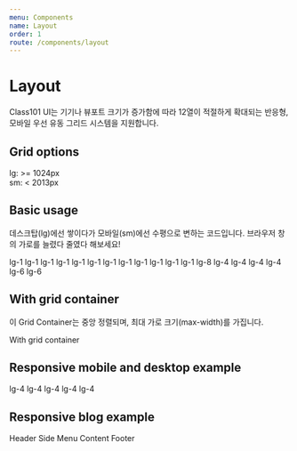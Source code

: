 ```yaml
---
menu: Components
name: Layout
order: 1
route: /components/layout
---
```



# Layout

Class101 UI는 기기나 뷰포트 크기가 증가함에 따라 12열이 적절하게 확대되는 반응형, 모바일 우선 유동 그리드 시스템을 지원합니다.

## Grid options

lg: >= 1024px <br />
sm: < 2013px

## Basic usage

데스크탑(lg)에선 쌓이다가 모바일(sm)에선 수평으로 변하는 코드입니다. 브라우저 창의 가로를 늘렸다 줄였다 해보세요!

<Playground>
  <Row>
    <Col lg={ 1 }>lg-1</Col>
    <Col lg={ 1 }>lg-1</Col>
    <Col lg={ 1 }>lg-1</Col>
    <Col lg={ 1 }>lg-1</Col>
    <Col lg={ 1 }>lg-1</Col>
    <Col lg={ 1 }>lg-1</Col>
    <Col lg={ 1 }>lg-1</Col>
    <Col lg={ 1 }>lg-1</Col>
    <Col lg={ 1 }>lg-1</Col>
    <Col lg={ 1 }>lg-1</Col>
    <Col lg={ 1 }>lg-1</Col>
    <Col lg={ 1 }>lg-1</Col>
  </Row>
  <Row>
    <Col lg={ 8 }>lg-8</Col>
    <Col lg={ 4 }>lg-4</Col>
  </Row>
  <Row>
    <Col lg={ 4 }>lg-4</Col>
    <Col lg={ 4 }>lg-4</Col>
    <Col lg={ 4 }>lg-4</Col>
  </Row>
  <Row>
    <Col lg={ 6 }>lg-6</Col>
    <Col lg={ 6 }>lg-6</Col>
  </Row>
</Playground>

## With grid container

이 Grid Container는 중앙 정렬되며, 최대 가로 크기(max-width)를 가집니다.

<Playground>
  <Grid>
    <Row>
      <Col lg={ 12 }>With grid container</Col>
    </Row>
  </Grid>
</Playground>

## Responsive mobile and desktop example

<Playground>
  <Row>
    <Col lg={ 8 } sm={ 12 }>lg-4</Col>
    <Col lg={ 4 } sm={ 6 }>lg-4</Col>
  </Row>
  <Row>
    <Col lg={ 4 } sm={ 6 }>lg-4</Col>
    <Col lg={ 4 } sm={ 6 }>lg-4</Col>
    <Col lg={ 4 } sm={ 6 }>lg-4</Col>
  </Row>
</Playground>

## Responsive blog example

<Playground>
  <Grid>
    <Row>
      <Col lg={ 12 } sm={ 12 }>Header</Col>
    </Row>
    <Row>
      <Col style={{ height: 100 }} lg={ 4 } sm={ 12 }>Side Menu</Col>
      <Col style={{ height: 300 }} lg={ 8 } sm={ 12 }>Content</Col>
    </Row>
    <Row>
      <Col lg={ 12 } sm={ 12 }>Footer</Col>
    </Row>
  </Grid>
</Playground>